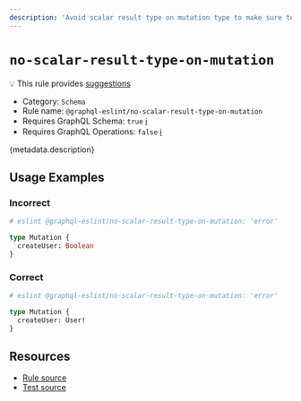 ```yaml
---
description: 'Avoid scalar result type on mutation type to make sure to return a valid state.'
---
```


# `no-scalar-result-type-on-mutation`

💡 This rule provides
[suggestions](https://eslint.org/docs/developer-guide/working-with-rules#providing-suggestions)

- Category: `Schema`
- Rule name: `@graphql-eslint/no-scalar-result-type-on-mutation`
- Requires GraphQL Schema: `true`
  [ℹ️](/docs/getting-started#extended-linting-rules-with-graphql-schema)
- Requires GraphQL Operations: `false`
  [ℹ️](/docs/getting-started#extended-linting-rules-with-siblings-operations)

{metadata.description}

## Usage Examples

### Incorrect

```graphql
# eslint @graphql-eslint/no-scalar-result-type-on-mutation: 'error'

type Mutation {
  createUser: Boolean
}
```

### Correct

```graphql
# eslint @graphql-eslint/no-scalar-result-type-on-mutation: 'error'

type Mutation {
  createUser: User!
}
```

## Resources

- [Rule source](https://github.com/dimaMachina/graphql-eslint/tree/master/packages/plugin/src/rules/no-scalar-result-type-on-mutation.ts)
- [Test source](https://github.com/dimaMachina/graphql-eslint/tree/master/packages/plugin/__tests__/no-scalar-result-type-on-mutation.spec.ts)
